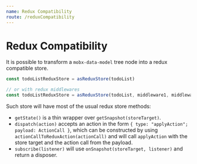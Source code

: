 ```yaml
---
name: Redux Compatibility
route: /reduxCompatibility
---
```


# Redux Compatibility

It is possible to transform a `mobx-data-model` tree node into a redux compatible store.

```ts
const todoListReduxStore = asReduxStore(todoList)

// or with redux middlewares
const todoListReduxStore = asReduxStore(todoList, middleware1, middleware2)
```

Such store will have most of the usual redux store methods:

- `getState()` is a thin wrapper over `getSnapshot(storeTarget)`.
- `dispatch(action)` accepts an action in the form `{ type: "applyAction"; payload: ActionCall }`, which can be constructed by using `actionCallToReduxAction(actionCall)` and will call `applyAction` with the store target and the action call from the payload.
- `subscribe(listener)` will use `onSnapshot(storeTarget, listener)` and return a disposer.
